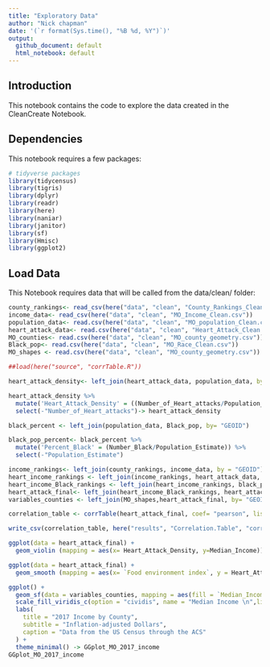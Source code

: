 ```yaml
---
title: "Exploratory Data"
author: "Nick chapman"
date: '(`r format(Sys.time(), "%B %d, %Y")`)'
output: 
  github_document: default
  html_notebook: default 
---
```


## Introduction
This notebook contains the code to explore the data created in the CleanCreate Notebook.

## Dependencies
This notebook requires a few packages:

```r
# tidyverse packages
library(tidycensus)
library(tigris)
library(dplyr)
library(readr)
library(here)
library(naniar)
library(janitor)
library(sf)
library(Hmisc)
library(ggplot2)
```

## Load Data

This Notebook requires data that will be called from the data/clean/ folder:

```r
county_rankings<- read_csv(here("data", "clean", "County_Rankings_Clean.csv"))
income_data<- read_csv(here("data", "clean", "MO_Income_Clean.csv"))
population_data<- read.csv(here("data", "clean", "MO_population_Clean.csv"))
heart_attack_data<- read.csv(here("data", "clean", "Heart_Attack_Clean.csv"))
MO_counties<- read.csv(here("data", "clean", "MO_county_geometry.csv"))
Black_pop<- read.csv(here("data", "clean", "MO_Race_Clean.csv"))
MO_shapes <- read.csv(here("data", "clean", "MO_county_geometry.csv"))
```

```r
##load(here("source", "corrTable.R"))
```


```r
heart_attack_density<- left_join(heart_attack_data, population_data, by = "GEOID")
```

```r
heart_attack_density %>%
  mutate('Heart_Attack_Density' = ((Number_of_Heart_attacks/Population_Estimate) * 10000)) %>%
  select(-"Number_of_Heart_attacks")-> heart_attack_density
```


```r
black_percent <- left_join(population_data, Black_pop, by= "GEOID")

black_pop_percent<- black_percent %>%
  mutate('Percent_Black' = (Number_Black/Population_Estimate)) %>%
  select(-"Population_Estimate")
```

```r
income_rankings<- left_join(county_rankings, income_data, by = "GEOID")
heart_income_rankings <- left_join(income_rankings, heart_attack_data, by = "GEOID")
heart_income_Black_rankings <- left_join(heart_income_rankings, black_pop_percent,by = "GEOID")
heart_attack_final<- left_join(heart_income_Black_rankings, heart_attack_density, by = "GEOID")
variables_counties <- left_join(MO_shapes,heart_attack_final, by= "GEOID")
```


```r
correlation_table <- corrTable(heart_attack_final, coef= "pearson", listwise = TRUE, round = 3, pStar = T, `Adult smoking`, `Adult obesity`, `Food environment index`, `Physical inactivity`,`Access to exercise opportunities`, `Median_Income`, `Percent_Black`, `Heart_Attack_Density`)
```

```r
write_csv(correlation_table, here("results", "Correlation.Table", "correlation.table.csv"))
```


```r
ggplot(data = heart_attack_final) +
  geom_violin (mapping = aes(x= Heart_Attack_Density, y=Median_Income))
```

```r
ggplot(data = heart_attack_final) +
  geom_smooth (mapping = aes(x= `Food environment index`, y = Heart_Attack_Density))
```


```r
ggplot() +
  geom_sf(data = variables_counties, mapping = aes(fill = `Median_Income`))+
  scale_fill_viridis_c(option = "cividis", name = "Median Income \n",limits = c(20000,40000), direction = -1) +
  labs(
    title = "2017 Income by County",
    subtitle = "Inflation-adjusted Dollars",
    caption = "Data from the US Census through the ACS"
  ) +
  theme_minimal() -> GGplot_MO_2017_income
GGplot_MO_2017_income
```

